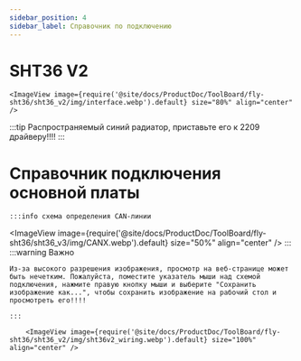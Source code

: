```yaml
---
sidebar_position: 4
sidebar_label: Справочник по подключению
---
```




# SHT36 V2


    <ImageView image={require('@site/docs/ProductDoc/ToolBoard/fly-sht36/sht36_v2/img/interface.webp').default} size="80%" align="center" />


:::tip
Распространяемый синий радиатор, приставьте его к 2209 драйверу!!!!
:::



# Справочник подключения основной платы
    :::info схема определения CAN-линии
<ImageView image={require('@site/docs/ProductDoc/ToolBoard/fly-sht36/sht36_v3/img/CANX.webp').default} size="50%" align="center" />
    :::
    :::warning Важно

    Из-за высокого разрешения изображения, просмотр на веб-странице может быть нечетким. Пожалуйста, поместите указатель мыши над схемой подключения, нажмите правую кнопку мыши и выберите "Сохранить изображение как...", чтобы сохранить изображение на рабочий стол и просмотреть его!!!!

    :::

        <ImageView image={require('@site/docs/ProductDoc/ToolBoard/fly-sht36/sht36_v2/img/sht36v2_wiring.webp').default} size="100%" align="center" />
